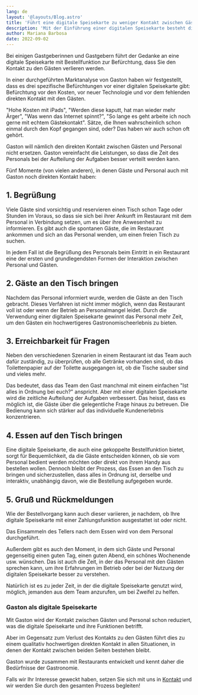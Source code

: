 ```yaml
---
lang: de
layout: '@layouts/Blog.astro'
title: 'Führt eine digitale Speisekarte zu weniger Kontakt zwischen Gästen und Personal?'
description: 'Mit der Einführung einer digitalen Speisekarte besteht die Angst, dass der Kontakt zwischen den Gästen und dem Personal leidet. Ob dies tatsächlich so ist, wollen wir hier auf den Grund gehen.'
author: Mariana Barbosa
date: 2022-09-02
---
```


Bei einigen Gastgeberinnen und Gastgebern führt der Gedanke an eine digitale Speisekarte mit Bestellfunktion zur Befürchtung, dass Sie den Kontakt zu den Gästen verlieren werden.

In einer durchgeführten Marktanalyse von Gaston haben wir festgestellt, dass es drei spezifische Befürchtungen vor einer digitalen Speisekarte gibt: Befürchtung vor den Kosten, vor neuer Technologie und vor dem fehlenden direkten Kontakt mit den Gästen.

"Hohe Kosten mit iPads", "Werden diese kaputt, hat man wieder mehr Ärger", "Was wenn das Internet spinnt?", "So lange es geht arbeite ich noch gerne mit echtem Gästekontakt". Sätze, die Ihnen wahrscheinlich schon einmal durch den Kopf gegangen sind, oder? Das haben wir auch schon oft gehört.

Gaston will nämlich den direkten Kontakt zwischen Gästen und Personal nicht ersetzen. Gaston vereinfacht die Leistungen, so dass die Zeit des Personals bei der Aufteilung der Aufgaben besser verteilt werden kann.

Fünf Momente (von vielen anderen), in denen Gäste und Personal auch mit Gaston noch direkten Kontakt haben:

## 1. Begrüßung

Viele Gäste sind vorsichtig und reservieren einen Tisch schon Tage oder Stunden im Voraus, so dass sie sich bei ihrer Ankunft im Restaurant mit dem Personal in Verbindung setzen, um es über ihre Anwesenheit zu informieren. Es gibt auch die spontanen Gäste, die im Restaurant ankommen und sich an das Personal wenden, um einen freien Tisch zu suchen.

In jedem Fall ist die Begrüßung des Personals beim Eintritt in ein Restaurant eine der ersten und grundlegendsten Formen der Interaktion zwischen Personal und Gästen.

## 2. Gäste an den Tisch bringen

Nachdem das Personal informiert wurde, werden die Gäste an den Tisch gebracht. Dieses Verfahren ist nicht immer möglich, wenn das Restaurant voll ist oder wenn der Betrieb an Personalmangel leidet. Durch die Verwendung einer digitalen Speisekarte gewinnt das Personal mehr Zeit, um den Gästen ein hochwertigeres Gastronomischeerlebnis zu bieten.

## 3. Erreichbarkeit für Fragen

Neben den verschiedenen Szenarien in einem Restaurant ist das Team auch dafür zuständig, zu überprüfen, ob alle Getränke vorhanden sind, ob das Toilettenpapier auf der Toilette ausgegangen ist, ob die Tische sauber sind und vieles mehr.

Das bedeutet, dass das Team den Gast manchmal mit einem einfachen "Ist alles in Ordnung bei euch?" anspricht. Aber mit einer digitalen Speisekarte wird die zeitliche Aufteilung der Aufgaben verbessert. Das heisst, dass es möglich ist, die Gäste über die gelegentliche Frage hinaus zu betreuen. Die Bedienung kann sich stärker auf das individuelle Kundenerlebnis konzentrieren.

## 4. Essen auf den Tisch bringen

Eine digitale Speisekarte, die auch eine gekoppelte Bestellfunktion bietet, sorgt für Bequemlichkeit, da die Gäste entscheiden können, ob sie vom Personal bedient werden möchten oder direkt von ihrem Handy aus bestellen wollen. Dennoch bleibt der Prozess, das Essen an den Tisch zu bringen und sicherzustellen, dass alles in Ordnung ist, derselbe und interaktiv, unabhängig davon, wie die Bestellung aufgegeben wurde.

## 5. Gruß und Rückmeldungen

Wie der Bestellvorgang kann auch dieser variieren, je nachdem, ob Ihre digitale Speisekarte mit einer Zahlungsfunktion ausgestattet ist oder nicht. 

Das Einsammeln des Tellers nach dem Essen wird von dem Personal durchgeführt. 

Außerdem gibt es auch den Moment, in dem sich Gäste und Personal gegenseitig einen guten Tag, einen guten Abend, ein schönes Wochenende usw. wünschen. Das ist auch die Zeit, in der das Personal mit den Gästen sprechen kann, um ihre Erfahrungen im Betrieb oder bei der Nutzung der digitalen Speisekarte besser zu verstehen.

Natürlich ist es zu jeder Zeit, in der die digitale Speisekarte genutzt wird, möglich, jemanden aus dem Team anzurufen, um bei Zweifel zu helfen.

### Gaston als digitale Speisekarte

Mit Gaston wird der Kontakt zwischen Gästen und Personal schon reduziert, was die digitale Speisekarte und ihre Funktionen betrifft.

Aber im Gegensatz zum Verlust des Kontakts zu den Gästen führt dies zu einem qualitativ hochwertigen direkten Kontakt in allen Situationen, in denen der Kontakt zwischen beiden Seiten bestehen bleibt.

Gaston wurde zusammen mit Restaurants entwickelt und kennt daher die Bedürfnisse der Gastronomie.

Falls wir Ihr Interesse geweckt haben, setzen Sie sich mit uns in [Kontakt](/de/kontakt) und wir werden Sie durch den gesamten Prozess begleiten!
